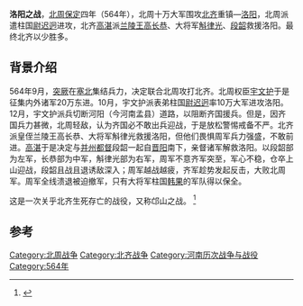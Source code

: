 {{about|北周564年攻洛陽戰役|其他在洛陽的戰役|洛陽之戰 (消歧義)}}
'''洛阳之战'''，[[北周|北周]][[保定_(北周)|保定]]四年（564年），北周十万大军围攻[[北齐|北齐]]重镇—[[洛阳|洛阳]]，北周派遣柱国[[尉迟迥|尉迟迥]]进攻，北齐[[高湛|高湛]]派[[兰陵王|兰陵王]][[高长恭|高长恭]]、大将军[[斛律光|斛律光]]、[[段韶|段韶]]救援洛阳。最终北齐以少胜多。

== 背景介绍 ==
564年9月，[[突厥|突厥]]在[[塞北|塞北]]集结兵力，决定联合北周攻打北齐。北周权臣[[宇文护|宇文护]]于是征集内外诸军20万东进。10月，宇文护派表弟柱国[[尉迟迥|尉迟迥]]率10万大军进攻洛阳。12月，宇文护派兵切断河阳（今河南孟县）道路，以阻断齐国援兵。但是，因齐国兵力甚微，北周轻敌，认为齐国必不敢出兵迎战，于是放松警惕戒备不严。北齐派皇侄兰陵王高长恭、大将军斛律光救援洛阳，但他们畏惧周军兵力强盛，不敢前进。[[高湛|高湛]]于是决定与[[并州|并州]][[都督|都督]]段韶一起自[[晋阳|晋阳]]南下，亲督诸军解救洛阳。以段韶部为左军，长恭部为中军，斛律光部为右军，周军不意齐军突至，军心不稳，仓卒上山迎战，段韶且战且退诱敌深入；周军越战越疲，齐军趁势发起反击，大败北周军。周军全线溃退被迫撤军，只有大将军柱国[[韩果_(人物)|韩果]]的军队得以保全。

这是一次关乎北齐生死存亡的战役，又称邙山之战。 <ref>{{Cite web |url=http://v.qq.com/cover/t/twt6ahdnsy0uqdd/g0012qs581e_2.html |title=兰陵王电视剧邙山大捷  |access-date=2013-09-25 |archive-date=2019-06-14 |archive-url=https://web.archive.org/web/20190614080637/http://v.qq.com/cover/t/twt6ahdnsy0uqdd/g0012qs581e_2.html |dead-url=no }}</ref> <br />

== 参考==
<references/>

[[Category:北周战争|Category:北周战争]]
[[Category:北齐战争|Category:北齐战争]]
[[Category:河南历次战争与战役|Category:河南历次战争与战役]]
[[Category:564年|Category:564年]]